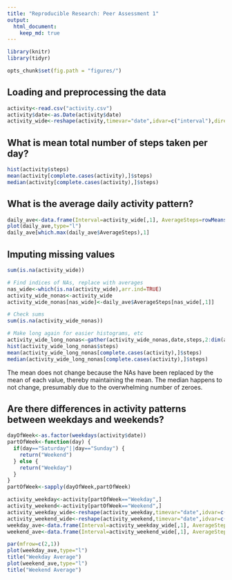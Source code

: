 ```yaml
---
title: "Reproducible Research: Peer Assessment 1"
output: 
  html_document:
    keep_md: true
---
```


```r
library(knitr)
library(tidyr)

opts_chunk$set(fig.path = "figures/")
```

## Loading and preprocessing the data
```r
activity<-read.csv("activity.csv")
activity$date<-as.Date(activity$date)
activity_wide<-reshape(activity,timevar="date",idvar=c("interval"),direction="wide")
```

## What is mean total number of steps taken per day?
```r
hist(activity$steps)
mean(activity[complete.cases(activity),]$steps)
median(activity[complete.cases(activity),]$steps)
```

## What is the average daily activity pattern?
```r
daily_ave<-data.frame(Interval=activity_wide[,1], AverageSteps=rowMeans(activity_wide[,-1],na.rm=TRUE))
plot(daily_ave,type="l")
daily_ave[which.max(daily_ave$AverageSteps),1]
```

## Imputing missing values
```r
sum(is.na(activity_wide))

# Find indices of NAs, replace with averages
nas_wide<-which(is.na(activity_wide),arr.ind=TRUE)
activity_wide_nonas<-activity_wide
activity_wide_nonas[nas_wide]<-daily_ave$AverageSteps[nas_wide[,1]]

# Check sums
sum(is.na(activity_wide_nonas))

# Make long again for easier histograms, etc
activity_wide_long_nonas<-gather(activity_wide_nonas,date,steps,2:dim(activity_wide_nonas)[2])
hist(activity_wide_long_nonas$steps)
mean(activity_wide_long_nonas[complete.cases(activity),]$steps)
median(activity_wide_long_nonas[complete.cases(activity),]$steps)
```
The mean does not change because the NAs have been replaced by the mean of each value, thereby maintaining the mean.  The median happens to not change, presumably due to the overwhelming number of zeroes.

## Are there differences in activity patterns between weekdays and weekends?
```r
dayOfWeek<-as.factor(weekdays(activity$date))
partOfWeek<-function(day) {
  if(day=="Saturday"||day=="Sunday") {
    return("Weekend")
  } else {
    return("Weekday")
  }
}  
partOfWeek<-sapply(dayOfWeek,partOfWeek)

activity_weekday<-activity[partOfWeek=="Weekday",]
activity_weekend<-activity[partOfWeek=="Weekend",]
activity_weekday_wide<-reshape(activity_weekday,timevar="date",idvar=c("interval"),direction="wide")
activity_weekend_wide<-reshape(activity_weekend,timevar="date",idvar=c("interval"),direction="wide")
weekday_ave<-data.frame(Interval=activity_weekday_wide[,1], AverageSteps=rowMeans(activity_weekday_wide[,-1],na.rm=TRUE))
weekend_ave<-data.frame(Interval=activity_weekend_wide[,1], AverageSteps=rowMeans(activity_weekend_wide[,-1],na.rm=TRUE))

par(mfrow=c(2,1))
plot(weekday_ave,type="l")
title("Weekday Average")
plot(weekend_ave,type="l")
title("Weekend Average")
```
